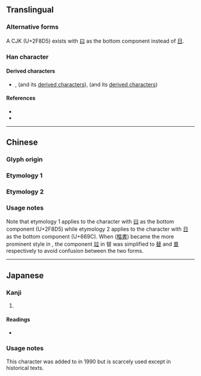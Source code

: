 {{also|替|普|晋|𤾕}}
{{character info/new}}
{{character info|0x2F8D5}}
==Translingual==

===Alternative forms===
A CJK {{w|Unicode compatibility characters|compatibility ideograph}} (U+2F8D5) exists with [[曰]] as the bottom component instead of [[日]].

===Han character===
{{Han char|rn=72|rad=日|as=10|sn=14|four=|canj=XYTA,YTA|ids=⿱竝日,⿱竝曰}}

====Derived characters====
* {{l|mul|[[𧭘]]/[[譜]]}}, {{l|mul|普}} (and its [[普#Derived_characters|derived characters]]), {{l|mul|替}} (and its [[替#Derived_characters|derived characters]])

====References====
* {{Han ref|kx=0498.360|dkj=14082|hdz=21530.180|uh=669C|ud=26268}}
* {{Han ref|uh=26268}}

----

==Chinese==

===Glyph origin===
{{Han etym}}

===Etymology 1===
{{zh-see|替|a}} <!--《廣韻·去聲·霽·替》替：『廢也，代也，滅也。《說文》本作暜廢一偏下也。他計切，二十。』-->

===Etymology 2===
{{zh-see|普|a}} <!--《康熙字典》普：『《唐韻》滂古切，音浦。《說文》作暜，日無色也。《註》日無光則遠近皆同，故从竝。』-->

===Usage notes===
Note that etymology 1 applies to the character with [[曰]] as the bottom component (U+2F8D5) while etymology 2 applies to the character with [[日]] as the bottom component (U+669C). When {{w|regular script}} ([[楷書]]) became the more prominent style in {{w|Chinese script styles|Chinese calligraphy}}, the component [[竝]] in 暜 was simplified to [[替]] and [[普]] respectively to avoid confusion between the two forms.

----

==Japanese==

===Kanji===
{{ja-kanji|grade=|rs=日10}}

# {{alt-form|lang=ja|[[普]]}} {{gloss|[[general#Adjective|general]], [[universal]], [[widespread]]}}

====Readings====
* {{ja-readings|on=[[ふ]] (fu)|kun=[[あまねし]] (amaneshi)}}

===Usage notes===
This character was added to {{w|JIS X 0208}} in 1990 but is scarcely used except in historical texts.